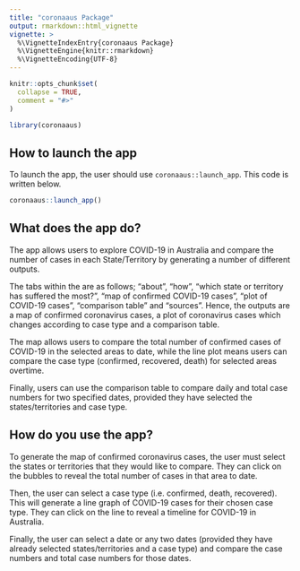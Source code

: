 ```yaml
---
title: "coronaaus Package"
output: rmarkdown::html_vignette
vignette: >
  %\VignetteIndexEntry{coronaaus Package}
  %\VignetteEngine{knitr::rmarkdown}
  %\VignetteEncoding{UTF-8}
---
```


```r
knitr::opts_chunk$set(
  collapse = TRUE,
  comment = "#>"
)
```

```r
library(coronaaus)
```

## How to launch the app

To launch the app, the user should use `coronaaus::launch_app`. This code is written below.

```r
coronaaus::launch_app()
```

## What does the app do?

The app allows users to explore COVID-19 in Australia and compare the number of cases in each State/Territory by generating a number of different outputs. 

The tabs within the are as follows; "about", "how", "which state or territory has suffered the most?", "map of confirmed COVID-19 cases", "plot of COVID-19 cases", "comparison table" and "sources". Hence, the outputs are a map of confirmed coronavirus cases, a plot of coronavirus cases which changes according to case type and a comparison table. 

The map allows users to compare the total number of confirmed cases of COVID-19 in the selected areas to date, while the line plot means users can compare the case type (confirmed, recovered, death) for selected areas overtime. 

Finally, users can use the comparison table to compare daily and total case numbers for two specified dates, provided they have selected the states/territories and case type. 

## How do you use the app? 

To generate the map of confirmed coronavirus cases, the user must select the states or territories that they would like to compare. They can click on the bubbles to reveal the total number of cases in that area to date. 

Then, the user can select a case type (i.e. confirmed, death, recovered). This will generate a line graph of COVID-19 cases for their chosen case type. They can click on the line to reveal a timeline for COVID-19 in Australia. 

Finally, the user can select a date or any two dates (provided they have already selected states/territories and a case type) and compare the case numbers and total case numbers for those dates. 

